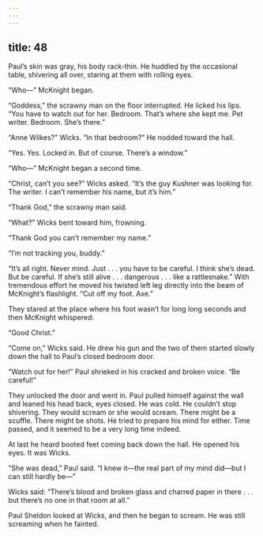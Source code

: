 ```yaml
---
---
---
```

title: 48
---




Paul’s skin was gray, his body rack-thin. He huddled by the occasional table, shivering all over, staring at them with rolling eyes.

“Who—” McKnight began.

“Goddess,” the scrawny man on the floor interrupted. He licked his lips. “You have to watch out for her. Bedroom. That’s where she kept me. Pet writer. Bedroom. She’s there.”

“Anne Wilkes?” Wicks. “In that bedroom?” He nodded toward the hall.

“Yes. Yes. Locked in. But of course. There’s a window.”

“Who—” McKnight began a second time.

“Christ, can’t you see?” Wicks asked. “It’s the guy Kushner was looking for. The writer. I can’t remember his name, but it’s him.”

“Thank God,” the scrawny man said.

“What?” Wicks bent toward him, frowning.

“Thank God you can’t remember my name.”

“I’m not tracking you, buddy.”

“It’s all right. Never mind. Just . . . you have to be careful. I think she’s dead. But be careful. If she’s still alive . . . dangerous . . . like a rattlesnake.” With tremendous effort he moved his twisted left leg directly into the beam of McKnight’s flashlight. “Cut off my foot. Axe.”

They stared at the place where his foot wasn’t for long long seconds and then McKnight whispered:

“Good Christ.”

“Come on,” Wicks said. He drew his gun and the two of them started slowly down the hall to Paul’s closed bedroom door.

“Watch out for her!” Paul shrieked in his cracked and broken voice. “Be careful!”

They unlocked the door and went in. Paul pulled himself against the wall and leaned his head back, eyes closed. He was cold. He couldn’t stop shivering. They would scream or she would scream. There might be a scuffle. There might be shots. He tried to prepare his mind for either. Time passed, and it seemed to be a very long time indeed.

At last he heard booted feet coming back down the hall. He opened his eyes. It was Wicks.

“She was dead,” Paul said. “I knew it—the real part of my mind did—but I can still hardly be—”

Wicks said: “There’s blood and broken glass and charred paper in there . . . but there’s no one in that room at all.”

Paul Sheldon looked at Wicks, and then he began to scream. He was still screaming when he fainted.